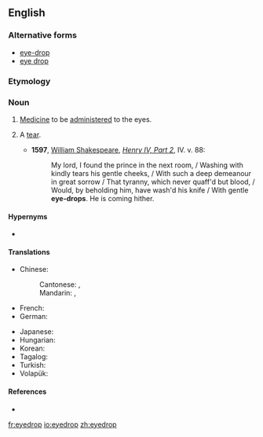 {{also|eye-drop|eye drop}}
==English==

===Alternative forms===
* [[eye-drop]]
* [[eye drop]]

===Etymology===
{{compound|en|eye|drop}}

===Noun===
{{en-noun}}

# {{lb|en|medicine}} [[medicine|Medicine]] to be [[administer]]ed to the eyes.
# {{lb|en|poetic}} A [[tear]].
#* '''1597''', [[w: William Shakespeare|William Shakespeare]], ''[[s: The Second Part of King Henry the Fourth|Henry IV, Part 2]]'', IV. v. 88:
#*: My lord, I found the prince in the next room, / Washing with kindly tears his gentle cheeks, / With such a deep demeanour in great sorrow / That tyranny, which never quaff'd but blood, / Would, by beholding him, have wash'd his knife / With gentle '''eye-drops'''. He is coming hither.

====Hypernyms====
* {{l|en|drop}}

====Translations====
{{trans-top|eye medicine}}
* Chinese:
*: Cantonese: {{t|yue|眼藥水|sc=Hani}}, {{t|yue|眼药水|tr=ngaan5 joek6 seoi2|sc=Hani}}
*: Mandarin: {{t+|cmn|眼藥水|sc=Hani}}, {{t+|cmn|眼药水|tr=yǎnyàoshuǐ|sc=Hani}}
* French: {{t|fr|gouttes oculaires|f-p}}
* German: {{t+|de|Augentropfen|m}}
{{trans-mid}}
* Japanese: {{t|ja|目薬|tr=megusuri|sc=Jpan}}
* Hungarian: {{t+|hu|szemcsepp}}
* Korean: {{t|ko|안약|tr=anyag|sc=Kore}}
* Tagalog: {{t|tl|pamasla}}
* Turkish: {{t|tr|göz damlası}}
* Volapük: {{t|vo|logatof}}
{{trans-bottom}}

====References====
* {{pedia}}

[[fr:eyedrop]]
[[io:eyedrop]]
[[zh:eyedrop]]
